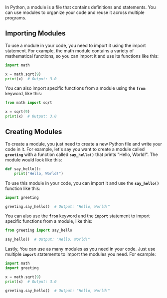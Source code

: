 In Python, a module is a file that contains definitions and statements. You can use modules to organize your code and reuse it across multiple programs.

## Importing Modules

To use a module in your code, you need to import it using the import statement. For example, the math module contains a variety of mathematical functions, so you can import it and use its functions like this:

```python
import math

x = math.sqrt(9)
print(x)  # Output: 3.0
```

You can also import specific functions from a module using the **`from`** keyword, like this:

```python
from math import sqrt

x = sqrt(9)
print(x)  # Output: 3.0
```

## Creating Modules

To create a module, you just need to create a new Python file and write your code in it. For example, let's say you want to create a module called **`greeting`** with a function called **`say_hello()`** that prints "Hello, World!". The module would look like this:

```python
def say_hello():
    print("Hello, World!")
```

To use this module in your code, you can import it and use the **`say_hello()`** function like this:

```python
import greeting

greeting.say_hello()  # Output: "Hello, World!"
```

You can also use the **`from`** keyword and the **`import`** statement to import specific functions from a module, like this:

```python
from greeting import say_hello

say_hello()  # Output: "Hello, World!"
```

Lastly, You can use as many modules as you need in your code. Just use multiple **`import`** statements to import the modules you need. For example:

```python
import math
import greeting

x = math.sqrt(9)
print(x)  # Output: 3.0

greeting.say_hello()  # Output: "Hello, World!"
```